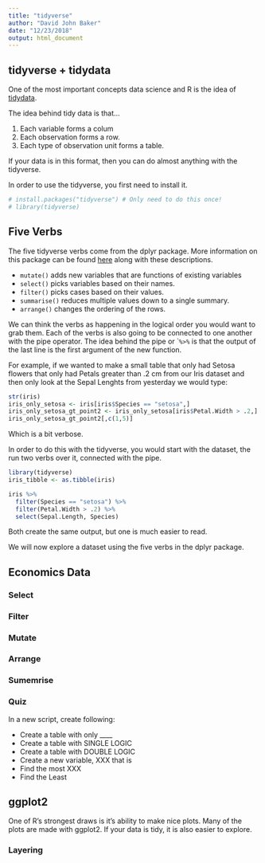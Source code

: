 ```yaml
---
title: "tidyverse"
author: "David John Baker"
date: "12/23/2018"
output: html_document
---
```


## tidyverse + tidydata

One of the most important concepts data science and R is the idea of [tidydata](https://cran.r-project.org/web/packages/tidyr/vignettes/tidy-data.html).

The idea behind tidy data is that...

1. Each variable forms a colum
2. Each observation forms a row.
3. Each type of observation unit forms a table.

If your data is in this format, then you can do almost anything with the tidyverse.

In order to use the tidyverse, you first need to install it.
```r
# install.packages("tidyverse") # Only need to do this once! 
# library(tidyverse)
```

## Five Verbs

The five tidyverse verbs come from the dplyr package.
More information on this package can be found [here](https://dplyr.tidyverse.org/) along with these descriptions.

* ```mutate()``` adds new variables that are functions of existing variables
* ```select()``` picks variables based on their names.
* ```filter()``` picks cases based on their values.
* ```summarise()``` reduces multiple values down to a single summary.
* ```arrange()``` changes the ordering of the rows.

We can think the verbs as happening in the logical order you would want to grab them.
Each of the verbs is also going to be connected to one another with the pipe operator.
The idea behind the pipe or ```%>%`` is that the output of the last line is the first argument of the new function.

For example, if we wanted to make a small table that only had Setosa flowers that only had Petals greater than .2 cm from our Iris dataset and then only look at the Sepal Lenghts from yesterday we would type:

```r
str(iris)
iris_only_setosa <- iris[iris$Species == "setosa",]
iris_only_setosa_gt_point2 <- iris_only_setosa[iris$Petal.Width > .2,]
iris_only_setosa_gt_point2[,c(1,5)]
```
Which is a bit verbose.

In order to do this with the tidyverse, you would start with the dataset, the run two verbs over it, connected with the pipe.

```r
library(tidyverse)
iris_tibble <- as.tibble(iris)

iris %>%
  filter(Species == "setosa") %>%
  filter(Petal.Width > .2) %>%
  select(Sepal.Length, Species)
```

Both create the same output, but one is much easier to read.

We will now explore a dataset using the five verbs in the dplyr package.

## Economics Data

### Select

### Filter

### Mutate

### Arrange

### Sumemrise 

### Quiz

In a new script, create following:

* Create a table with only ____
* Create a table with SINGLE LOGIC
* Create a table with DOUBLE LOGIC
* Create a new variable, XXX that is
* Find the most XXX
* Find the Least

## ggplot2

One of R's strongest draws is it's ability to make nice plots.
Many of the plots are made with ggplot2.
If your data is tidy, it is also easier to explore.

### Layering

